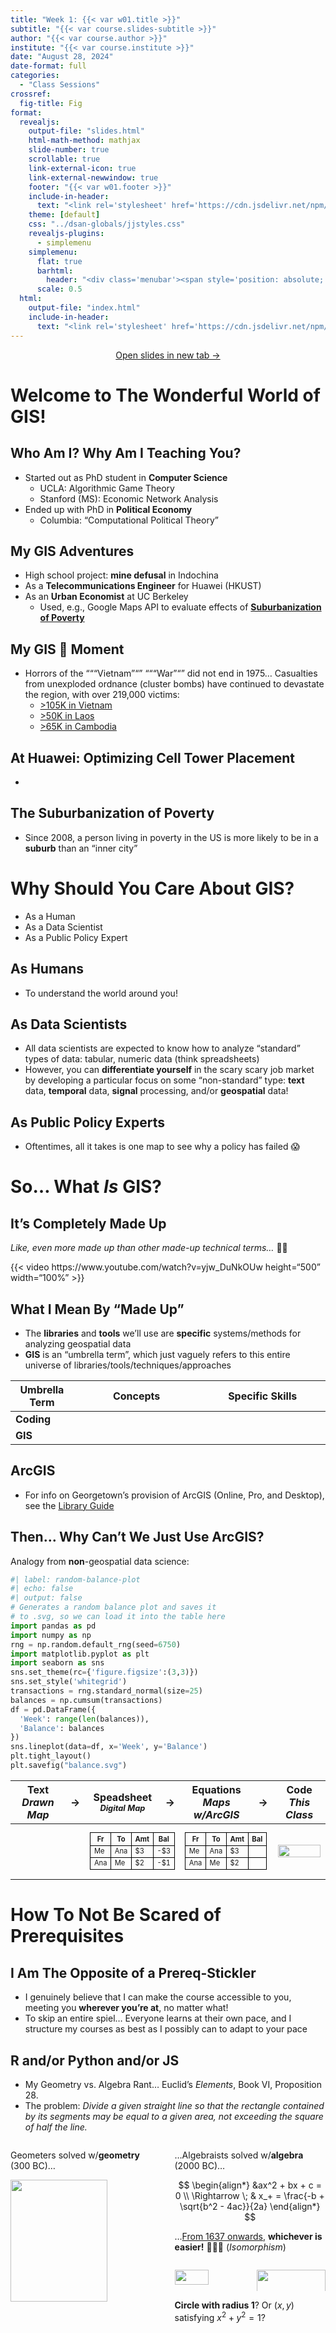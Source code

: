 ```yaml
---
title: "Week 1: {{< var w01.title >}}"
subtitle: "{{< var course.slides-subtitle >}}"
author: "{{< var course.author >}}"
institute: "{{< var course.institute >}}"
date: "August 28, 2024"
date-format: full
categories:
  - "Class Sessions"
crossref:
  fig-title: Fig
format:
  revealjs:
    output-file: "slides.html"
    html-math-method: mathjax
    slide-number: true
    scrollable: true
    link-external-icon: true
    link-external-newwindow: true
    footer: "{{< var w01.footer >}}"
    include-in-header:
      text: "<link rel='stylesheet' href='https://cdn.jsdelivr.net/npm/bootstrap-icons@1.11.3/font/bootstrap-icons.min.css'><link href='https://cdn.jsdelivr.net/npm/bootstrap@5.3.3/dist/css/bootstrap.min.css' rel='stylesheet' integrity='sha384-QWTKZyjpPEjISv5WaRU9OFeRpok6YctnYmDr5pNlyT2bRjXh0JMhjY6hW+ALEwIH' crossorigin='anonymous'><script src='https://cdn.jsdelivr.net/npm/bootstrap@5.3.3/dist/js/bootstrap.bundle.min.js' integrity='sha384-YvpcrYf0tY3lHB60NNkmXc5s9fDVZLESaAA55NDzOxhy9GkcIdslK1eN7N6jIeHz' crossorigin='anonymous'></script>"
    theme: [default]
    css: "../dsan-globals/jjstyles.css"
    revealjs-plugins:
      - simplemenu
    simplemenu:
      flat: true
      barhtml:
        header: "<div class='menubar'><span style='position: absolute; left: 8; padding-left: 8px;'><a href='./index.html'>&larr; Return to Notes</a></span><ul class='menu'></ul></div>"
      scale: 0.5
  html:
    output-file: "index.html"
    include-in-header:
      text: "<link rel='stylesheet' href='https://cdn.jsdelivr.net/npm/bootstrap-icons@1.11.3/font/bootstrap-icons.min.css'><link href='https://cdn.jsdelivr.net/npm/bootstrap@5.3.3/dist/css/bootstrap.min.css' rel='stylesheet' integrity='sha384-QWTKZyjpPEjISv5WaRU9OFeRpok6YctnYmDr5pNlyT2bRjXh0JMhjY6hW+ALEwIH' crossorigin='anonymous'><script src='https://cdn.jsdelivr.net/npm/bootstrap@5.3.3/dist/js/bootstrap.bundle.min.js' integrity='sha384-YvpcrYf0tY3lHB60NNkmXc5s9fDVZLESaAA55NDzOxhy9GkcIdslK1eN7N6jIeHz' crossorigin='anonymous'></script><script src='https://cdnjs.cloudflare.com/ajax/libs/jquery/3.7.1/jquery.min.js' integrity='sha512-v2CJ7UaYy4JwqLDIrZUI/4hqeoQieOmAZNXBeQyjo21dadnwR+8ZaIJVT8EE2iyI61OV8e6M8PP2/4hpQINQ/g=='' crossorigin='anonymous' referrerpolicy='no-referrer'></script><script src='/jjcustom.js'></script>"
---
```


::: {.content-visible unless-format="revealjs"}

<center class='mb-3'>
<a class="h2" href="./slides.html" target="_blank">Open slides in new tab &rarr;</a>
</center>

:::

# Welcome to The Wonderful World of GIS! {data-stack-name="Why Me?"}

## Who Am I? Why Am I Teaching You? {.crunch-title}

* Started out as PhD student in **Computer Science**
  * UCLA: Algorithmic Game Theory
  * Stanford (MS): Economic Network Analysis
* Ended up with PhD in **Political Economy**
  * Columbia: "Computational Political Theory"

## My GIS Adventures

* High school project: **mine defusal** in Indochina
* As a **Telecommunications Engineer** for Huawei (HKUST)
* As an **Urban Economist** at UC Berkeley
  * Used, e.g., Google Maps API to evaluate effects of [**Suburbanization of Poverty**](https://www.brookings.edu/wp-content/uploads/2016/06/0120_poverty_paper.pdf){target='_blank'}

## My GIS 🤯 Moment

* Horrors of the """Vietnam""" """War""" did not end in 1975... Casualties from unexploded ordnance (cluster bombs) have continued to devastate the region, with over 219,000 victims:
  * [>105K in Vietnam](https://www.baldwin.senate.gov/imo/media/doc/Legacies%20of%20War%20Recognition%20and%20UXO%20Removal%20Act.pdf){target='_blank'}
  * [>50K in Laos](https://www.cnn.com/2016/09/05/asia/united-states-laos-secret-war/index.html){target='_blank'}
  * [>65K in Cambodia](https://apnews.com/article/bombs-land-mines-unexploded-ordnance-demining-564f0203aeb53aa95118a1396b907246){target='_blank'}

## At Huawei: Optimizing Cell Tower Placement

* 

## The Suburbanization of Poverty

* Since 2008, a person living in poverty in the US is more likely to be in a **suburb** than an "inner city"

# Why Should You Care About GIS? {data-stack-name="Why GIS?"}

* As a Human
* As a Data Scientist
* As a Public Policy Expert

## As Humans

* To understand the world around you!

## As Data Scientists

* All data scientists are expected to know how to analyze "standard" types of data: tabular, numeric data (think spreadsheets)
* However, you can **differentiate yourself** in the scary scary job market by developing a particular focus on some "non-standard" type: **text** data, **temporal** data, **signal** processing, and/or **geospatial** data!

## As Public Policy Experts

* Oftentimes, all it takes is one map to see why a policy has failed 😱

# So... What *Is* GIS? {data-stack-name="What is GIS?"}

## It's Completely Made Up {.smaller .crunch-title}

*Like, even more made up than other made-up technical terms...* 😵‍💫

{{< video https://www.youtube.com/watch?v=yjw_DuNkOUw height="500" width="100%" >}}

## What I Mean By "Made Up" {.smaller .crunch-title .crunch-ul}

* The **libraries** and **tools** we'll use are **specific** systems/methods for analyzing geospatial data
* **GIS** is an "umbrella term", which just vaguely refers to this entire universe of libraries/tools/techniques/approaches

```{=html}
<table>
<colgroup>
  <col style="width: 20%;">
  <col style="width: 40%;">
  <col style='width: 40%'>
</colgroup>
<thead>
<tr>
  <th class="tdc">Umbrella Term</td>
  <th class='tdc'>Concepts</td>
  <th class="tdc">Specific Skills</td>
</tr>
</thead>
<tbody>
<tr>
  <td class="tdc"><b>Coding</b></td>
  <td><div data-qmd="* Variables
* Control Flow
* Algorithms"></div></td>
  <td><div data-qmd="* Python
* R
* JavaScript"></div></td>
</tr>
<tr>
  <td class='tdc'><b>GIS</b></td>
  <td><div data-qmd="* Projections
* Vector vs. Raster
* Spatial Data Formats (shapefiles, `.geojson`)"></div></td>
  <td class='tdvc'><div data-qmd="* ArcGIS
* GeoPandas (Python)
* [`sf`](https://r-spatial.github.io/sf/){target='_blank'} (R)"></div></td>
</tr>
</tbody>
</table>
```

## ArcGIS

* For info on Georgetown's provision of ArcGIS (Online, Pro, and Desktop), see the [Library Guide](https://guides.library.georgetown.edu/esri_software){target='_blank'}

## Then... Why Can't We Just Use ArcGIS? {.crunch-title .title-12 .smaller .unindent-lists .tdvt-all .crunch-p}

Analogy from **non**-geospatial data science:

<!-- | Text Files | &rarr; | Spreadsheets | &rarr; | Equations | &rarr; | Code |
| - |:-:| - |:-:| - |:-:| - |
| <ul><li>Start entering information</li><li>2</li></ul> | |  | d | e | f | g |

: {tbl-colwidths="[22,4,22,4,22,4,22]"} -->

```python
#| label: random-balance-plot
#| echo: false
#| output: false
# Generates a random balance plot and saves it
# to .svg, so we can load it into the table here
import pandas as pd
import numpy as np
rng = np.random.default_rng(seed=6750)
import matplotlib.pyplot as plt
import seaborn as sns
sns.set_theme(rc={'figure.figsize':(3,3)})
sns.set_style('whitegrid')
transactions = rng.standard_normal(size=25)
balances = np.cumsum(transactions)
df = pd.DataFrame({
  'Week': range(len(balances)),
  'Balance': balances
})
sns.lineplot(data=df, x='Week', y='Balance')
plt.tight_layout()
plt.savefig("balance.svg")
```

```{=html}
<style>
.border-all {
  font-size: 70% !important;
}
.border-all td, .border-all th {
  border: 1px solid black !important;
}
</style>
<table>
<colgroup>
  <col style="width: 24%;">
  <col style="width: 1.2%;">
  <col style="width: 24%;">
  <col style="width: 1.2%;">
  <col style="width: 24%;">
  <col style="width: 1.2%;">
  <col style="width: 24%;">
</colgroup>
<thead>
<tr>
  <th align="center">Text<br><i>Drawn Map</i></th>
  <th align="center" style='vertical-align: middle;'>&rarr;</th>
  <th align="center">Speadsheet<br><i style='font-size: 80%'>Digital Map</i></th>
  <th align="center" style='vertical-align: middle;'>&rarr;</th>
  <th align="center">Equations<br><i>Maps w/ArcGIS</i></th>
  <th align="center" style='vertical-align: middle;'>&rarr;</th>
  <th align="center">Code<br><i>This Class</i></th>
</tr>
</thead>
<tbody>
<tr>
  <td colspan="2">
    <span data-qmd="<i class='bi bi-1-circle'></i> Start writing"></span>
    
    <div data-qmd="``` {filename='info.txt'}
I gave Ana $3, then Ana paid me back $2. [...]
```"></div>
    
    <span data-qmd="<i class='bi bi-2-circle'></i> Realize there's regularity/structure 🤔"></span>
  </td>
  <td colspan="2">
    <span data-qmd="<i class='bi bi-1-circle'></i> Start entering info in rows"></span>
    <table class="border-all">
    <thead>
    <tr>
      <th>Fr</th>
      <th>To</th>
      <th>Amt</th>
      <th>Bal</th>
    </tr>
    </thead>
    <tbody>
    <tr>
      <td>Me</td>
      <td>Ana</td>
      <td>$3</td>
      <td>-$3</td>
    </tr>
    <tr>
      <td>Ana</td>
      <td>Me</td>
      <td>$2</td>
      <td>-$1</td>
    </tr>
    </tbody>
    </table>
    <span data-qmd="<i class='bi bi-2-circle'></i> Realize you're manually computing things that could be automated 🤔"></span>
  </td>
  <td colspan="2">
    <span data-qmd="<i class='bi bi-1-circle'></i> Start using equations"></span>
    <table class="border-all">
    <thead>
    <tr>
      <th>Fr</th>
      <th>To</th>
      <th>Amt</th>
      <th>Bal</th>
    </tr>
    </thead>
    <tbody>
    <tr>
      <td>Me</td>
      <td>Ana</td>
      <td>$3</td>
      <td><span data-qmd="`=0-C1`"></span></td>
    </tr>
    <tr>
      <td>Ana</td>
      <td>Me</td>
      <td>$2</td>
      <td><span data-qmd="`=D1-C2`"></span></td>
    </tr>
    </tbody>
    </table>
    <span data-qmd="<i class='bi bi-2-circle'></i> Realize you need fancier equations, and/or need to coordinate with inputs (APIs), outputs (plotting libraries) 🤔"></span>
  </td>
  <td>
    <div data-qmd="<i class='bi bi-1-circle'></i> Write code"></div>

    <div data-qmd="``` {.python filename='plot_balance.py'}
import pandas as pd
df = pd.read_csv(...)
calc_weekly_balance()
df.plot()
```"></div>
  <!-- <img src="balance.svg" style='display: block; margin-left: auto; margin-right: auto; width: 50%;'></img> -->
  <img src="balance.svg" style="width: 100%;"></img>
  <div data-qmd="<i class='bi bi-2-circle'></i> Profit 💲💰🤑💰💲"></div>
  </td>
</tr>
</tbody>
</table>
```

# How To Not Be Scared of Prerequisites {data-stack-name="Prereqs Without Fear"}

## I Am The Opposite of a Prereq-Stickler

* I genuinely believe that I can make the course accessible to you, meeting you **wherever you're at**, no matter what!
* To skip an entire spiel... Everyone learns at their own pace, and I structure my courses as best as I possibly can to adapt to your pace

## R and/or Python and/or JS {.smaller .crunch-title .crunch-ul .crunch-p .crunch-img .crunch-li .crunch-quarto-figure .crunch-math}

* My Geometry vs. Algebra Rant... Euclid's *Elements*, Book VI, Proposition 28.
* The problem: *Divide a given straight line so that the rectangle contained by its segments may be equal to a given area, not exceeding the square of half the line.*

::: {.columns}
::: {.column width="50%"}

[Geometers]{.cb1} solved w/[**geometry**]{.cb1} (300 BC)...

![](images/euclid_271_crop.jpeg){fig-align="center" width="80%"}

:::
::: {.column width="50%"}

...[Algebraists]{.cb2} solved w/[**algebra**]{.cb2} (2000 BC)...

$$
\begin{align*}
&ax^2 + bx + c = 0 \\
\Rightarrow \; & x_+ = \frac{-b + \sqrt{b^2 - 4ac}}{2a}
\end{align*}
$$

...[From 1637 onwards](https://en.wikipedia.org/wiki/Cartesian_coordinate_system#History), **[w]{.cb1}[h]{.cb2}[i]{.cb1}[c]{.cb2}[h]{.cb1}[e]{.cb2}[v]{.cb1}[e]{.cb2}[r]{.cb1} [i]{.cb2}[s]{.cb1} [e]{.cb2}[a]{.cb1}[s]{.cb2}[i]{.cb1}[e]{.cb2}[r]{.cb1}!** 🤯🤯🤯 (*Isomorphism*)

:::: {#fig-descartes}
::: {.columns}
::: {.column width="48%"}

![](images/descartes.jpg){fig-align="center" width="70%"}

:::
::: {.column width="48%"}

![](images/unit_circle.svg){fig-align="center" width="100%"}

:::
:::

**Circle with radius 1**? Or $(x,y)$ satisfying $x^2 + y^2 = 1$?
::::

:::
:::

